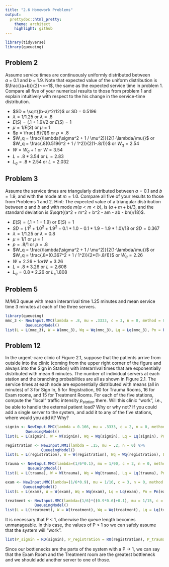 ```yaml
---
title: "2.6 Homework Problems"
output:
  prettydoc::html_pretty:
    theme: architect
    highlight: github
---
```


```r
library(tidyverse)
library(queueing)
```

## Problem 2 

Assume service times are continuously uniformly distributed between $a~=~0.1$ and $b~=~1.9$. Note that expected value of the uniform distribution is $\frac{(a+b)}{2}~=~1$, the same as the expected service time in problem 1. Compare all five of your numerical results to those from problem 1 and explain intuitively with respect to the his change in the service-time distribution. 

* $SD = \sqrt{(b-a)^2/12}$ or SD = 0.5196
* $\lambda = 1/1.25$ or $\lambda = .8$
* $E(S) = (.1 + 1.9) / 2$ or $E(S) = 1$
* $\mu = 1/E(S)$ or $\mu = 1$ 
* $p = \frac{.8}{1}$ or $p = .8$
* $W_q = \frac{\lambda(\sigma^2 + 1 / \mu^2)}{2(1-\lambda/\mu)}$ or $W_q = \frac{.8(0.5196^2 + 1 / 1^2)}{2(1-.8/1)}$ or $W_q = 2.54$
* $W = W_q + 1$ or $W = 3.54$
* $L = .8 * 3.54$ or $L = 2.83$
* $L_q = .8 * 2.54$ or $L = 2.032$

## Problem 3  

Assume the service times are triangularly distributed between $a = 0.1$ and $b = 1.9$, and with the mode at $m = 1.0$. Compare all five of your results to those from Problems 1 and 2. Hint: The expected value of a triangular distribution between $a$ and $b$ and with mode 
$m (a < m < b)$, is $(a + m + b)/3$, and the standard deviation is $\sqrt{(a^2 + m^2 + b^2 - am - ab - bm)/18}$.

* $E(S) = (.1 + 1 + 1.9)$ or $E(S) = 1$
* $SD = (.1^2 + 1.0^2 + 1.9^2 - 0.1*1.0 - 0.1 * 1.9 - 1.9 * 1.0)/18$ or $SD = 0.367$
* $\lambda = 1/1.25$ or $\lambda = 0.8$
* $\mu = 1/1$ or $\mu = 1$
* $p = .8 / 1$ or $p = .8$
* $W_q = \frac{\lambda(\sigma^2 + 1 / \mu^2)}{2(1-\lambda/\mu)}$ or $W_q = \frac{.8*(0.367^2 + 1 / 1^2)}{2*(1-.8/1)}$ or $W_q = 2.26$
* $W = 2.26 + 1 or W = 3.26$
* $L = .8 * 3.26$ or $L = 2.608$
* $L_q = 0.8 * 2.26$ or $L_  = 1.808$

## Problem 5 

M/M/3 queue with mean interarrival time 1.25 minutes and mean service time 3 minutes at each of the three servers. 


```r
library(queueing)
mmc_3 <- NewInput.MMC(lambda = .8, mu = .3333, c = 3, n = 0, method = 0) %>% 
         QueueingModel()
list(L = L(mmc_3), W = W(mmc_3), Wq = Wq(mmc_3), Lq = Lq(mmc_3), Pn = Pn(mmc_3))
```

## Problem 12 

In the urgent-care clinic of Figure 2.1, suppose that the patients arrive from outside into the clinic (coming from the upper right corner of the figure and always into the Sign in Station) with interarrival times that are exponentially distributed with mean 6 minutes. The number of individual servers at each station and the branching probabilities are all as shown in Figure 2.1. The service times at each node are exponentially distributed with means (all in minutes) of 3 for Sign In, 5 for Registration, 90 for Trauma Rooms, 16 for Exam rooms, and 15 for Treatment Rooms. For each of the five stations, compute the "local" traffic intensity $p_{station}$ there. Will this clinic "work", i.e., be able to handle the external patient load? Why or why not? If you could add a single server to the system, and add it to any of the five stations, where would you add it? Why?

```r
signin <- NewInput.MMC(lambda = 0.166, mu = .3333, c = 2, n = 0, method = 0) %>% 
         QueueingModel()
list(L = L(signin), W = W(signin), Wq = Wq(signin), Lq = Lq(signin), Pn = Pn(signin))
```

```r
registration <- NewInput.MM1(lambda = .15, mu = .2, n = 0) %>% 
                QueueingModel()
list(L = L(registration), W = W(registration), Wq = Wq(registration), Lq = Lq(registration), Pn = Pn(registration))
```

```r
trauma <- NewInput.MMC(lambda=(1/6*0.1), mu = 1/90, c = 2, n = 0, method = 0) %>%
          QueueingModel()
list(L = L(trauma), W = W(trauma), Wq = Wq(trauma), Lq = Lq(trauma), Pn = Pn(trauma))
```

```r
exam <- NewInput.MMC(lambda=(1/6*0.9), mu = 1/16, c = 3, n = 0, method = 0) %>%
        QueueingModel()
list(L = L(exam), W = W(exam), Wq = Wq(exam), Lq = Lq(exam), Pn = Pn(exam))
```


```r
treatment <- NewInput.MMC(lambda=(1/6)*((0.9*0.6)+0.1), mu = 1/15, c = 2, n = 0, method = 0) %>%
             QueueingModel()
list(L = L(treatment), W = W(treatment), Wq = Wq(treatment), Lq = Lq(treatment), Pn = Pn(treatment))
```

It is necessary that P < 1, otherwise the queue length becomes unmanageable. In this case, the values of P < 1 so we can safely assume that the system will "work". 

```r
list(P_signin = RO(signin), P_registration = RO(registration), P_trauma = RO(trauma), P_exam = RO(exam), P_treatment = RO(treatment))
```

Since our bottlenecks are the parts of the system with a P -> 1, we can say that the Exam Room and the Treatment room are the greatest bottleneck and we should add another server to one of those.


